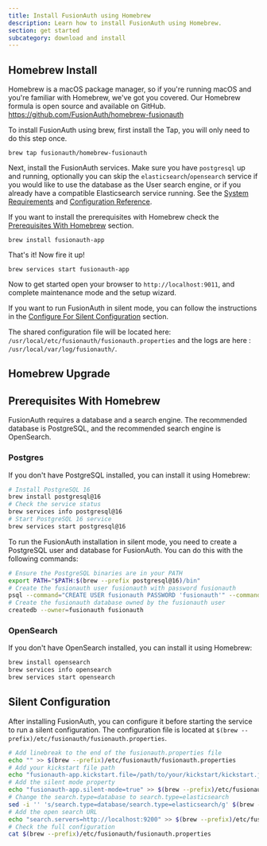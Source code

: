 ```yaml
---
title: Install FusionAuth using Homebrew
description: Learn how to install FusionAuth using Homebrew.
section: get started
subcategory: download and install
---
```


## Homebrew Install

Homebrew is a macOS package manager, so if you're running macOS and you're familiar with Homebrew, we've got you covered. Our Homebrew formula is open source and available on GitHub.
https://github.com/FusionAuth/homebrew-fusionauth

To install FusionAuth using brew, first install the Tap, you will only need to do this step once.

```
brew tap fusionauth/homebrew-fusionauth
```

Next, install the FusionAuth services. Make sure you have `postgresql` up and running, optionally you can skip the `elasticsearch`/`opensearch` service if you would like to use the database as the User search engine, or if you already have a compatible Elasticsearch service running. See the [System Requirements](/docs/get-started/download-and-install/system-requirements) and [Configuration Reference](/docs/reference/configuration).

If you want to install the prerequisites with Homebrew check the [Prerequisites With Homebrew](#prerequisites-with-homebrew) section.

```
brew install fusionauth-app
```
That's it!  Now fire it up!

```
brew services start fusionauth-app
```

Now to get started open your browser to `http://localhost:9011`, and complete maintenance mode and the setup wizard.

If you want to run FusionAuth in silent mode, you can follow the instructions in the [Configure For Silent Configuration](#silent-configuration) section.

The shared configuration file will be located here: `/usr/local/etc/fusionauth/fusionauth.properties` and the logs are here : `/usr/local/var/log/fusionauth/`.

## Homebrew Upgrade

<UpgradeUsingBrew />

## Prerequisites With Homebrew

FusionAuth requires a database and a search engine. The recommended database is PostgreSQL, and the recommended search engine is OpenSearch.

### Postgres

If you don't have PostgreSQL installed, you can install it using Homebrew:

```bash
# Install PostgreSQL 16
brew install postgresql@16
# Check the service status
brew services info postgresql@16
# Start PostgreSQL 16 service
brew services start postgresql@16
```

To run the FusionAuth installation in silent mode, you need to create a PostgreSQL user and database for FusionAuth. You can do this with the following commands:

```bash
# Ensure the PostgreSQL binaries are in your PATH
export PATH="$PATH:$(brew --prefix postgresql@16)/bin"
# Create the fusionauth user fusionauth with password fusionauth
psql --command="CREATE USER fusionauth PASSWORD 'fusionauth'" --command="\du" postgres
# Create the fusionauth database owned by the fusionauth user
createdb --owner=fusionauth fusionauth
```

### OpenSearch

If you don't have OpenSearch installed, you can install it using Homebrew:

```bash
brew install opensearch
brew services info opensearch
brew services start opensearch
```

## Silent Configuration

After installing FusionAuth, you can configure it before starting the service to run a silent configuration. The configuration file is located at `$(brew --prefix)/etc/fusionauth/fusionauth.properties`.

```bash
# Add linebreak to the end of the fusionauth.properties file
echo "" >> $(brew --prefix)/etc/fusionauth/fusionauth.properties
# Add your kickstart file path
echo "fusionauth-app.kickstart.file=/path/to/your/kickstart/kickstart.json" >> $(brew --prefix)/etc/fusionauth/fusionauth.properties
# Add the silent mode property
echo "fusionauth-app.silent-mode=true" >> $(brew --prefix)/etc/fusionauth/fusionauth.properties
# Change the search.type=database to search.type=elasticsearch
sed -i '' 's/search.type=database/search.type=elasticsearch/g' $(brew --prefix)/etc/fusionauth/fusionauth.properties
# Add the open search URL
echo "search.servers=http://localhost:9200" >> $(brew --prefix)/etc/fusionauth/fusionauth.properties
# Check the full configuration
cat $(brew --prefix)/etc/fusionauth/fusionauth.properties
```
